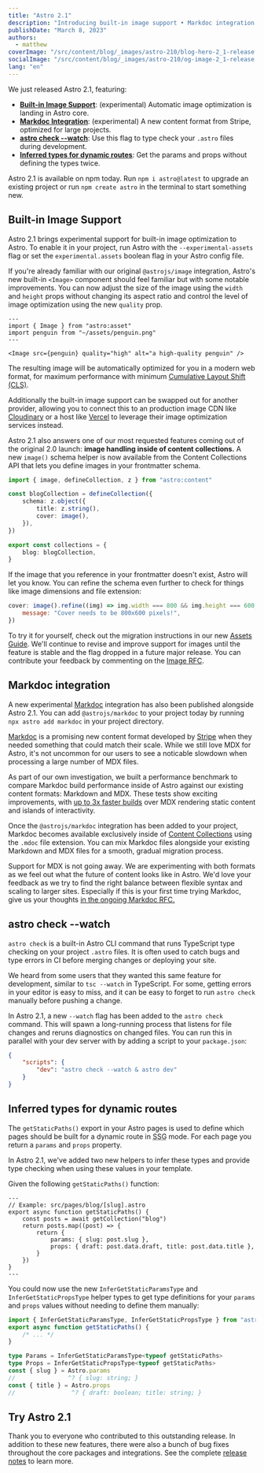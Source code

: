 ```yaml
---
title: "Astro 2.1"
description: "Introducing built-in image support • Markdoc integration • Watch mode for astro check • New TypeScript helpers and more!"
publishDate: "March 8, 2023"
authors:
  - matthew
coverImage: "/src/content/blog/_images/astro-210/blog-hero-2_1-release.webp"
socialImage: "/src/content/blog/_images/astro-210/og-image-2_1-release.jpg"
lang: "en"
---
```




We just released Astro 2.1, featuring:

- **[Built-in Image Support](#built-in-image-support)**: (experimental) Automatic image optimization is landing in Astro core.
- **[Markdoc Integration](#markdoc-integration)**: (experimental) A new content format from Stripe, optimized for large projects.
- **[astro check --watch](#astro-check-watch)**: Use this flag to type check your `.astro` files during development.
- **[Inferred types for dynamic routes](#inferred-types-for-dynamic-routes)**: Get the params and props without defining the types twice.

Astro 2.1 is available on npm today. Run `npm i astro@latest` to upgrade an existing project or run `npm create astro` in the terminal to start something new.

## Built-in Image Support

Astro 2.1 brings experimental support for built-in image optimization to Astro. To enable it in your project, run Astro with the `--experimental-assets` flag or set the `experimental.assets` boolean flag in your Astro config file.

If you're already familiar with our original `@astrojs/image` integration, Astro's new built-in `<Image>` component should feel familiar but with some notable improvements. You can now adjust the size of the image using the `width` and `height` props without changing its aspect ratio and control the level of image optimization using the new `quality` prop.

```astro
---
import { Image } from "astro:asset"
import penguin from "~/assets/penguin.png"
---

<Image src={penguin} quality="high" alt="a high-quality penguin" />
```

The resulting image will be automatically optimized for you in a modern web format, for maximum performance with minimum [Cumulative Layout Shift (CLS)](https://web.dev/cls/).

Additionally the built-in image support can be swapped out for another provider, allowing you to connect this to an production image CDN like [Cloudinary](https://cloudinary.com/) or a host like [Vercel](https://vercel.com/) to leverage their image optimization services instead.

Astro 2.1 also answers one of our most requested features coming out of the original 2.0 launch: **image handling inside of content collections.** A new `image()` schema helper is now available from the Content Collections API that lets you define images in your frontmatter schema.

```ts
import { image, defineCollection, z } from "astro:content"

const blogCollection = defineCollection({
	schema: z.object({
		title: z.string(),
		cover: image(),
	}),
})

export const collections = {
	blog: blogCollection,
}
```

If the image that you reference in your frontmatter doesn't exist, Astro will let you know. You can refine the schema even further to check for things like image dimensions and file extension:

```js
cover: image().refine((img) => img.width === 800 && img.height === 600, {
	message: "Cover needs to be 800x600 pixels!",
})
```

To try it for yourself, check out the migration instructions in our new [Assets Guide](https://docs.astro.build/en/guides/assets/). We'll continue to revise and improve support for images until the feature is stable and the flag dropped in a future major release. You can contribute your feedback by commenting on the [Image RFC](https://github.com/withastro/roadmap/pull/500).

## Markdoc integration

<BlogContentImage src={markdoc} alt="The logo for the Markdoc project" />

A new experimental [Markdoc](https://markdoc.dev/) integration has also been published alongside Astro 2.1. You can add `@astrojs/markdoc` to your project today by running `npx astro add markdoc` in your project directory.

[Markdoc](https://markdoc.dev/) is a promising new content format developed by [Stripe](https://stripe.com/) when they needed something that could match their scale. While we still love MDX for Astro, it's not uncommon for our users to see a noticable slowdown when processing a large number of MDX files.

As part of our own investigation, we built a performance benchmark to compare Markdoc build performance inside of Astro against our existing content formats: Markdown and MDX. These tests show exciting improvements, with [up to 3x faster builds](https://github.com/withastro/roadmap/pull/508#issuecomment-1458762554) over MDX rendering static content and islands of interactivity.

Once the `@astrojs/markdoc` integration has been added to your project, Markdoc becomes available exclusively inside of [Content Collections](https://docs.astro.build/en/guides/content-collections/) using the `.mdoc` file extension. You can mix Markdoc files alongside your existing Markdown and MDX files for a smooth, gradual migration process.

Support for MDX is not going away. We are experimenting with both formats as we feel out what the future of content looks like in Astro. We'd love your feedback as we try to find the right balance between flexible syntax and scaling to larger sites. Especially if this is your first time trying Markdoc, give us your thoughts [in the ongoing Markdoc RFC.](https://github.com/withastro/roadmap/pull/508)

## astro check --watch

<BlogContentImage
	src={astrocheckwatch}
	alt="CLI output of the astro check --watch command, showing no errors and that it is waiting on file changes."
/>

`astro check` is a built-in Astro CLI command that runs TypeScript type checking on your project `.astro` files. It is often used to catch bugs and type errors in CI before merging changes or deploying your site.

We heard from some users that they wanted this same feature for development, similar to `tsc --watch` in TypeScript. For some, getting errors in your editor is easy to miss, and it can be easy to forget to run `astro check` manually before pushing a change.

In Astro 2.1, a new `--watch` flag has been added to the `astro check` command. This will spawn a long-running process that listens for file changes and reruns diagnostics on changed files. You can run this in parallel with your dev server with by adding a script to your `package.json`:

```json
{
	"scripts": {
		"dev": "astro check --watch & astro dev"
	}
}
```

## Inferred types for dynamic routes

The `getStaticPaths()` export in your Astro pages is used to define which pages should be built for a dynamic route in <abbr title="Static-site generation">SSG</abbr> mode. For each page you return a `params` and `props` property.

In Astro 2.1, we've added two new helpers to infer these types and provide type checking when using these values in your template.

Given the following `getStaticPaths()` function:

```astro
---
// Example: src/pages/blog/[slug].astro
export async function getStaticPaths() {
	const posts = await getCollection("blog")
	return posts.map((post) => {
		return {
			params: { slug: post.slug },
			props: { draft: post.data.draft, title: post.data.title },
		}
	})
}
---
```

You could now use the new `InferGetStaticParamsType` and `InferGetStaticPropsType` helper types to get type definitions for your `params` and `props` values without needing to define them manually:

```ts
import { InferGetStaticParamsType, InferGetStaticPropsType } from "astro"
export async function getStaticPaths() {
	/* ... */
}

type Params = InferGetStaticParamsType<typeof getStaticPaths>
type Props = InferGetStaticPropsType<typeof getStaticPaths>
const { slug } = Astro.params
//               ^? { slug: string; }
const { title } = Astro.props
//                ^? { draft: boolean; title: string; }
```

## Try Astro 2.1

Thank you to everyone who contributed to this outstanding release. In addition to these new features, there were also a bunch of bug fixes throughout the core packages and integrations. See the complete [release notes](https://github.com/withastro/astro/blob/afaf366fb37bc78a845890cf012dbc7d07bfb305/packages/astro/CHANGELOG.md#210) to learn more.
